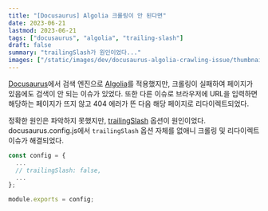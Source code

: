 ```yaml
---
title: "[Docusaurus] Algolia 크롤링이 안 된다면"
date: 2023-06-21
lastmod: 2023-06-21
tags: ["docusaurus", "algolia", "trailing-slash"]
draft: false
summary: "trailingSlash가 원인이었다..."
images: ["/static/images/dev/docusaurus-algolia-crawling-issue/thumbnail.png"]
---
```


[Docusaurus](https://docusaurus.io/)에서 검색 엔진으로 [Algolia](https://www.algolia.com/)를 적용했지만, 크롤링이 실패하여 페이지가 있음에도 검색이 안 되는 이슈가 있었다. 또한 다른 이슈로 브라우저에 URL을 입력하면 해당하는 페이지가 뜨지 않고 404 에러가 뜬 다음 해당 페이지로 리다이렉트되었다.

정확한 원인은 파악하지 못했지만, [trailingSlash](https://djkeh.github.io/articles/Why-do-we-put-slash-at-the-end-of-URL-kor/) 옵션이 원인이었다. docusaurus.config.js에서 `trailingSlash` 옵션 자체를 없애니 크롤링 및 리다이렉트 이슈가 해결되었다.

```javascript
const config = {
  ...
  // trailingSlash: false,
  ...
};

module.exports = config;
```